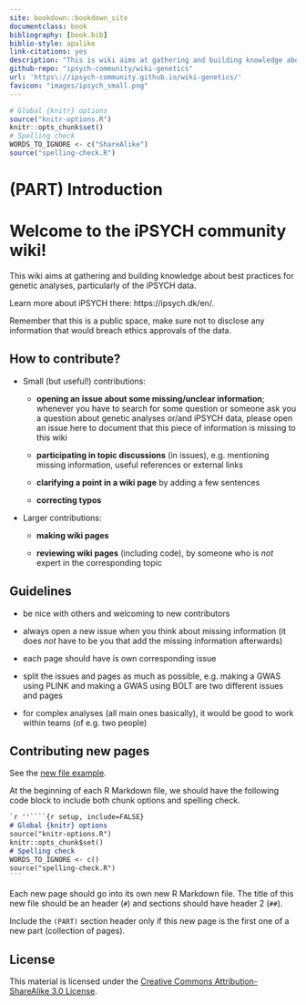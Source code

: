 ```yaml
--- 
site: bookdown::bookdown_site
documentclass: book
bibliography: [book.bib]
biblio-style: apalike
link-citations: yes
description: "This is wiki aims at gathering and building knowledge about best practices for genetic analyses, particularly of the iPSYCH data."
github-repo: "ipsych-community/wiki-genetics"
url: 'https\://ipsych-community.github.io/wiki-genetics/'
favicon: "images/ipsych_small.png"
---
```


```r
# Global {knitr} options
source("knitr-options.R")
knitr::opts_chunk$set()
# Spelling check
WORDS_TO_IGNORE <- c("ShareAlike")
source("spelling-check.R")
```

# (PART) Introduction {-}

# Welcome to the iPSYCH community wiki! {-}

This wiki aims at gathering and building knowledge about best practices for genetic analyses, particularly of the iPSYCH data.

Learn more about iPSYCH there: https://ipsych.dk/en/.

Remember that this is a public space, make sure not to disclose any information that would breach ethics approvals of the data.

## How to contribute? {-}

- Small (but useful!) contributions: 

    - **opening an issue about some missing/unclear information**; whenever you have to search for some question or someone ask you a question about genetic analyses or/and iPSYCH data, please open an issue here to document that this piece of information is missing to this wiki
    
    - **participating in topic discussions** (in issues), e.g. mentioning missing information, useful references or external links
    
    - **clarifying a point in a wiki page** by adding a few sentences
    
    - **correcting typos**

- Larger contributions: 

    - **making wiki pages**
    
    - **reviewing wiki pages** (including code), by someone who is *not* expert in the corresponding topic


## Guidelines {-}

- be nice with others and welcoming to new contributors

- always open a new issue when you think about missing information (it does *not* have to be you that add the missing information afterwards)

- each page should have is own corresponding issue

- split the issues and pages as much as possible, e.g. making a GWAS using PLINK and making a GWAS using BOLT are two different issues and pages

- for complex analyses (all main ones basically), it would be good to work within teams (of e.g. two people)

## Contributing new pages {-}

See the [new file example](https://github.com/ipsych-community/wiki-genetics/blob/master/example.Rmd).

At the beginning of each R Markdown file, we should have the following code block to include both chunk options and spelling check.

````markdown
`r ''````{r setup, include=FALSE}
# Global {knitr} options
source("knitr-options.R")
knitr::opts_chunk$set()
# Spelling check
WORDS_TO_IGNORE <- c()
source("spelling-check.R")
```
````

Each new page should go into its own new R Markdown file. The title of this new file should be an header  (`#`) and sections should have header 2 (`##`).

Include the `(PART)` section header only if this new page is the first one of a new part (collection of pages). 

## License {-}

This material is licensed under the [Creative Commons Attribution-ShareAlike 3.0 License](http://creativecommons.org/licenses/by-sa/3.0/). 
